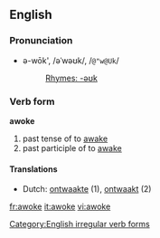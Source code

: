 ==English==

===Pronunciation===
*ə-wōk', /əˈwəʊk/, /<tt>@"w@Uk</tt>/
*:[[Rhymes:English:-əʊk|Rhymes: -əʊk]]

=== Verb form ===
'''awoke''' 
# past tense of to [[awake]]
# past participle of to [[awake]]

==== Translations ====
*Dutch: [[ontwaakte]] (1), [[ontwaakt]] (2)

[[Category:English irregular verb forms]]

[[fr:awoke]]
[[it:awoke]]
[[vi:awoke]]
